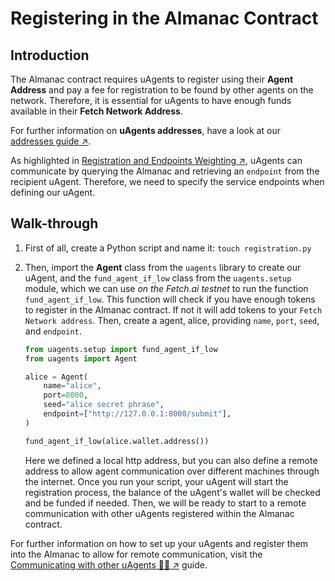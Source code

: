 # Registering in the Almanac Contract

## Introduction

The Almanac contract requires uAgents to register using their **Agent Address** and pay a fee for registration to be found by other agents on the network. Therefore, it is essential for uAgents to have enough funds available in their **Fetch Network Address**. 

For further information on **uAgents addresses**, have a look at our [addresses guide ↗️](/guides/agents/getting-uagent-address.md).

As highlighted in [Registration and Endpoints Weighting ↗️](/references/contracts/uagents-almanac/endpoints.md), uAgents can communicate by querying the Almanac and retrieving an `endpoint` from the recipient uAgent. Therefore, we need to specify the service endpoints when defining our uAgent.

## Walk-through

1. First of all, create a Python script and name it: `touch registration.py`
2. Then, import the **Agent** class from the `uagents` library to create our uAgent, and the `fund_agent_if_low` class from the `uagents.setup` module, which we can use _on the Fetch.ai testnet_ to run the function `fund_agent_if_low`. This function will check if you have enough tokens to register in the Almanac contract. If not it will add tokens to your `Fetch Network address`. Then, create a agent, alice, providing `name`, `port`, `seed`, and `endpoint`.
    
    ```py copy filename="registration.py"
    from uagents.setup import fund_agent_if_low
    from uagents import Agent
    
    alice = Agent(
        name="alice",
        port=8000,
        seed="alice secret phrase",
        endpoint=["http://127.0.0.1:8000/submit"],
    )
    
    fund_agent_if_low(alice.wallet.address())
    ```

    Here we defined a local http address, but you can also define a remote address to allow agent communication over different machines through the internet. Once you run your script, your uAgent will start the registration process, the balance of the uAgent's wallet will be checked and be funded if needed. Then, we will be ready to start to a remote communication with other uAgents registered within the Almanac contract.

For further information on how to set up your uAgents and register them into the Almanac to allow for remote communication, visit the [Communicating with other uAgents 📱🤖 ↗️](/guides/agents/communicating-with-other-agents.md) guide.
